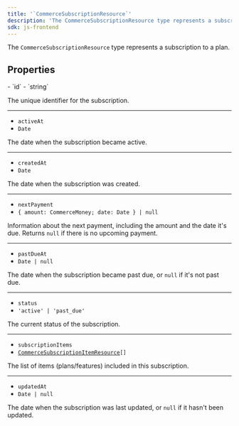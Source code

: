 ```yaml
---
title: '`CommerceSubscriptionResource`'
description: 'The CommerceSubscriptionResource type represents a subscription to a plan.'
sdk: js-frontend
---
```


The `CommerceSubscriptionResource` type represents a subscription to a plan.

## Properties

<Properties>
  - `id`
  - `string`

  The unique identifier for the subscription.

  ---

  - `activeAt`
  - `Date`

  The date when the subscription became active.

  ---

  - `createdAt`
  - `Date`

  The date when the subscription was created.

  ---

  - `nextPayment`
  - `{ amount: CommerceMoney; date: Date } | null`

  Information about the next payment, including the amount and the date it's due. Returns `null` if there is no upcoming payment.

  ---

  - `pastDueAt`
  - `Date | null`

  The date when the subscription became past due, or `null` if it's not past due.

  ---

  - `status`
  - `'active' | 'past_due'`

  The current status of the subscription.

  ---

  - `subscriptionItems`
  - <code>[CommerceSubscriptionItemResource](/docs/references/javascript/types/commerce-subscription-item-resource)\[]</code>

  The list of items (plans/features) included in this subscription.

  ---

  - `updatedAt`
  - `Date | null`

  The date when the subscription was last updated, or `null` if it hasn't been updated.
</Properties>
